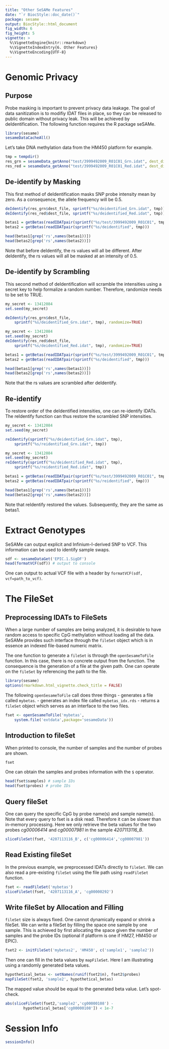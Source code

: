 ```yaml
---
title: "Other SeSAMe Features"
date: "`r BiocStyle::doc_date()`"
package: sesame
output: BiocStyle::html_document
fig_width: 6
fig_height: 5
vignette: >
  %\VignetteEngine{knitr::rmarkdown}
  %\VignetteIndexEntry{6. Other Features}
  %\VignetteEncoding{UTF-8}
---
```


# Genomic Privacy

## Purpose 

Probe masking is important to prevent privacy data leakage. The goal of
data sanitization is to modifiy IDAT files in place, so they can be released
to public domain without privacy leak. This will be achieved by
deIdentification. The following function requires the R package seSAMe. 

```r
library(sesame)
sesameDataCacheAll()
```

Let's take DNA methylation data from the HM450 platform for example.
```r
tmp = tempdir()
res_grn = sesameData_getAnno("test/3999492009_R01C01_Grn.idat", dest_dir=tmp)
res_red = sesameData_getAnno("test/3999492009_R01C01_Red.idat", dest_dir=tmp)
```
                                                   
## De-identify by Masking

This first method of deIdentification masks SNP probe intensity mean by zero.
As a consequence, the allele frequency will be 0.5. 

```r

deIdentify(res_grn$dest_file, sprintf("%s/deidentified_Grn.idat", tmp))
deIdentify(res_red$dest_file, sprintf("%s/deidentified_Red.idat", tmp))

betas1 = getBetas(readIDATpair(sprintf("%s/test/3999492009_R01C01", tmp)))
betas2 = getBetas(readIDATpair(sprintf("%s/deidentified", tmp)))

head(betas1[grep('rs',names(betas1))]) 
head(betas2[grep('rs',names(betas2))])
```

Note that before deIdentify, the rs values will all be different. After
deIdentify, the rs values will all be masked at an intensity of 0.5. 

## De-identify by Scrambling

This second method of deIdentification will scramble the intensities using
a secret key to help formalize a random number. Therefore, randomize needs
to be set to TRUE. 

```r

my_secret <- 13412084
set.seed(my_secret)

deIdentify(res_grn$dest_file,
    sprintf("%s/deidentified_Grn.idat", tmp), randomize=TRUE)

my_secret <- 13412084
set.seed(my_secret)
deIdentify(res_red$dest_file,
    sprintf("%s/deidentified_Red.idat", tmp), randomize=TRUE)

betas1 = getBetas(readIDATpair(sprintf("%s/test/3999492009_R01C01", tmp)))
betas2 = getBetas(readIDATpair(sprintf("%s/deidentified", tmp)))

head(betas1[grep('rs',names(betas1))]) 
head(betas2[grep('rs',names(betas2))]) 

```
Note that the rs values are scrambled after deIdentify.  

## Re-identify

To restore order of the deIdentified intensities, one can re-identify IDATs.
The reIdentify function can thus restore the scrambled SNP intensities. 

```r

my_secret <- 13412084
set.seed(my_secret)

reIdentify(sprintf("%s/deidentified_Grn.idat", tmp),
    sprintf("%s/reidentified_Grn.idat", tmp))

my_secret <- 13412084
set.seed(my_secret)
reIdentify(sprintf("%s/deidentified_Red.idat", tmp),
    sprintf("%s/reidentified_Red.idat", tmp))

betas1 = getBetas(readIDATpair(sprintf("%s/test/3999492009_R01C01", tmp)))
betas2 = getBetas(readIDATpair(sprintf("%s/reidentified", tmp)))

head(betas1[grep('rs',names(betas1))]) 
head(betas2[grep('rs',names(betas2))]) 

```
Note that reIdentify restored the values. Subsequently, they are the same as
betas1. 

# Extract Genotypes

SeSAMe can output explicit and Infinium-I-derived SNP to VCF.
This information can be used to identify sample swaps.

```r
sdf <- sesameDataGet('EPIC.1.SigDF')
head(formatVCF(sdf)) # output to console
```

One can output to actual VCF file with a header by `formatVCF(sdf,
vcf=path_to_vcf)`.

# The FileSet

## Preprocessing IDATs to FileSets

When a large number of samples are being analyzed, it is desirable to have
random access to specific CpG methylation without loading all the data.
SeSAMe provides such interface through the `fileSet` object which is 
in essence an indexed file-based numeric matrix.

The one function to generate a `fileSet` is through the `openSesameToFile`
function. In this case, there is no concrete output from the function. The 
consequence is the generation of a file at the given path. One can operate
on the `fileSet` by referencing the path to the file.

```r
library(sesame)
options(rmarkdown.html_vignette.check_title = FALSE)
```

The following `openSesameToFile` call does three things
- generates a file called `mybetas`. 
- generates an index file called `mybetas_idx.rds`
- returns a `fileSet` object which serves as an interface to the two files.
```r
fset <- openSesameToFile('mybetas',
    system.file('extdata',package='sesameData'))
```

## Introduction to fileSet

When printed to console, the number of samples and the number of probes are 
shown.
```r
fset
```

One can obtain the samples and probes information with the `$` operator.
```r
head(fset$samples) # sample IDs
head(fset$probes) # probe IDs
```

## Query fileSet
One can query the specific CpG by probe name(s) and sample name(s). 
Note that every query to fset is a disk read. Therefore it can be slower than
in-memory processing. Here we only retrieve the beta values for the two probes
_cg00006414_ and _cg00007981_ in the sample *4207113116_B*.
```r
sliceFileSet(fset, '4207113116_B', c('cg00006414','cg00007981'))
```

## Read Existing fileSet

In the previous example, we preprocessed IDATs directly to `fileSet`. We can
also read a pre-existing `fileSet` using the file path using `readFileSet`
function.
```r
fset <- readFileSet('mybetas')
sliceFileSet(fset, '4207113116_A', 'cg00000292')
```

## Write fileSet by Allocation and Filling

`fileSet` size is always fixed. One cannot dynamically expand or shrink a
fileSet. We can write a fileSet by filling the space one sample by one sample.
This is achieved by first allocating the space given the number of samples
and the probe IDs (optional if platform is one if HM27, HM450 or EPIC).
```r
fset2 <- initFileSet('mybetas2', 'HM450', c('sample1', 'sample2'))
```
Then one can fill in the beta values by `mapFileSet`. Here I am 
illustrating using a randomly generated beta values.
```r
hypothetical_betas <- setNames(runif(fset2$n), fset2$probes)
mapFileSet(fset2, 'sample2', hypothetical_betas)
```

The mapped value should be equal to the generated beta value. Let's 
spot-check.
```r
abs(sliceFileSet(fset2,'sample2','cg00000108') -
        hypothetical_betas['cg00000108']) < 1e-7
```

# Session Info

```r
sessionInfo()
```

